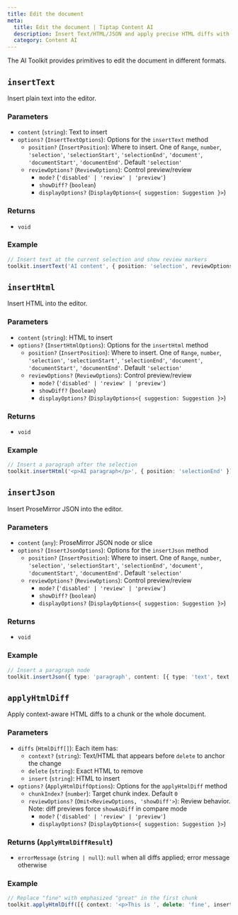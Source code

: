```yaml
---
title: Edit the document
meta:
  title: Edit the document | Tiptap Content AI
  description: Insert Text/HTML/JSON and apply precise HTML diffs with review options.
  category: Content AI
---
```


The AI Toolkit provides primitives to edit the document in different formats.

## `insertText`

Insert plain text into the editor.

### Parameters

- `content` (`string`): Text to insert
- `options?` (`InsertTextOptions`): Options for the `insertText` method
  - `position?` (`InsertPosition`): Where to insert. One of `Range`, `number`, `'selection'`, `'selectionStart'`, `'selectionEnd'`, `'document'`, `'documentStart'`, `'documentEnd'`. Default `'selection'`
  - `reviewOptions?` (`ReviewOptions`): Control preview/review
    - `mode?` (`'disabled' | 'review' | 'preview'`)
    - `showDiff?` (`boolean`)
    - `displayOptions?` (`DisplayOptions<{ suggestion: Suggestion }>`)

### Returns

- `void`

### Example

```ts
// Insert text at the current selection and show review markers
toolkit.insertText('AI content', { position: 'selection', reviewOptions: { mode: 'review' } })
```

## `insertHtml`

Insert HTML into the editor.

### Parameters

- `content` (`string`): HTML to insert
- `options?` (`InsertHtmlOptions`): Options for the `insertHtml` method
  - `position?` (`InsertPosition`): Where to insert. One of `Range`, `number`, `'selection'`, `'selectionStart'`, `'selectionEnd'`, `'document'`, `'documentStart'`, `'documentEnd'`. Default `'selection'`
  - `reviewOptions?` (`ReviewOptions`): Control preview/review
    - `mode?` (`'disabled' | 'review' | 'preview'`)
    - `showDiff?` (`boolean`)
    - `displayOptions?` (`DisplayOptions<{ suggestion: Suggestion }>`)

### Returns

- `void`

### Example

```ts
// Insert a paragraph after the selection
toolkit.insertHtml('<p>AI paragraph</p>', { position: 'selectionEnd' })
```

## `insertJson`

Insert ProseMirror JSON into the editor.

### Parameters

- `content` (`any`): ProseMirror JSON node or slice
- `options?` (`InsertJsonOptions`): Options for the `insertJson` method
  - `position?` (`InsertPosition`): Where to insert. One of `Range`, `number`, `'selection'`, `'selectionStart'`, `'selectionEnd'`, `'document'`, `'documentStart'`, `'documentEnd'`. Default `'selection'`
  - `reviewOptions?` (`ReviewOptions`): Control preview/review
    - `mode?` (`'disabled' | 'review' | 'preview'`)
    - `showDiff?` (`boolean`)
    - `displayOptions?` (`DisplayOptions<{ suggestion: Suggestion }>`)

### Returns

- `void`

### Example

```ts
// Insert a paragraph node
toolkit.insertJson({ type: 'paragraph', content: [{ type: 'text', text: 'AI' }] })
```

## `applyHtmlDiff`

Apply context-aware HTML diffs to a chunk or the whole document.

### Parameters

- `diffs` (`HtmlDiff[]`): Each item has:
  - `context?` (`string`): Text/HTML that appears before `delete` to anchor the change
  - `delete` (`string`): Exact HTML to remove
  - `insert` (`string`): HTML to insert
- `options?` (`ApplyHtmlDiffOptions`): Options for the `applyHtmlDiff` method
  - `chunkIndex?` (`number`): Target chunk index. Default `0`
  - `reviewOptions?` (`Omit<ReviewOptions, 'showDiff'>`): Review behavior. Note: diff previews force `showAsDiff` in compare mode
    - `mode?` (`'disabled' | 'review' | 'preview'`)
    - `displayOptions?` (`DisplayOptions<{ suggestion: Suggestion }>`)

### Returns (`ApplyHtmlDiffResult`)

- `errorMessage` (`string | null`): `null` when all diffs applied; error message otherwise

### Example

```ts
// Replace "fine" with emphasized "great" in the first chunk
toolkit.applyHtmlDiff([{ context: '<p>This is ', delete: 'fine', insert: '<em>great</em>' }])
```

